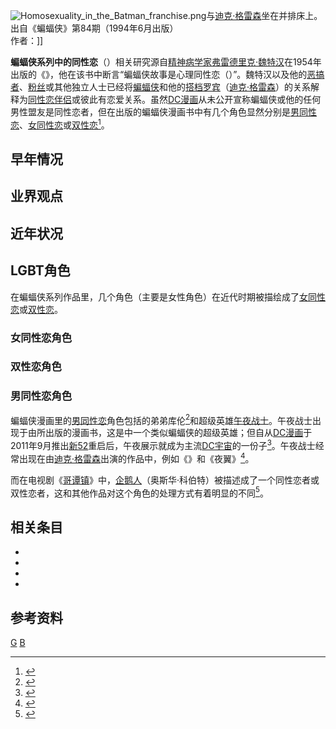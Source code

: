 {{NoteTA
|G1 = USComic
|G2 = Movie
|G3 = TV
}}

[[File:Homosexuality_in_the_Batman_franchise.png|thumb]]与[[迪克·格雷森|迪克·格雷森]]坐在并排床上。<br />出自《蝙蝠侠》第84期（1994年6月出版）<br />作者：{{Link-en|谢尔登·莫尔多夫|Sheldon Moldoff}}]]

'''蝙蝠侠系列中的同性恋'''（{{Lang-en|Homosexuality in the Batman franchise}}）相关研究源自[[精神病学|精神病学家]][[弗雷德里克·魏特汉|弗雷德里克·魏特汉]]在1954年出版的《{{Link-en|纯真的诱惑|Seduction of the Innocent}}》，他在该书中断言“蝙蝠侠故事是心理同性恋（{{lang|en|Batman stories are psychologically homosexual}}）”。魏特汉以及他的[[戲仿|恶搞者]]、[[粉丝|粉丝]]或其他独立人士已经将[[蝙蝠侠|蝙蝠侠]]和他的[[搭档|搭档]][[羅賓_(漫畫)|罗宾]]（[[迪克·格雷森|迪克·格雷森]]）的关系解释为[[同性恋|同性恋伴侣]]或彼此有恋爱关系。虽然[[DC漫画|DC漫画]]从未公开宣称蝙蝠侠或他的任何男性盟友是同性恋者，但在{{Link-en|漫画书摩登时代|Modern Age of Comic Books|摩登时代}}出版的蝙蝠侠漫画书中有几个角色显然分别是[[男同性恋|男同性恋]]、[[女同性恋|女同性恋]]或[[双性恋|双性恋]]<ref name="Valentine">{{cite web |author1=[[吉纳维芙·瓦伦廷|吉纳维芙·瓦伦廷]] |title=Catwoman #39: “Better Than He Does Himself” |url=http://www.genevievevalentine.com/2015/02/catwoman-39-better-than-he-does-himself/ |publisher=[[吉纳维芙·瓦伦廷|吉纳维芙·瓦伦廷]] |accessdate=2021-02-05 |archive-date=2021-05-14 |archive-url=https://web.archive.org/web/20210514174130/http://www.genevievevalentine.com/2015/02/catwoman-39-better-than-he-does-himself/ |dead-url=no }}</ref>。

== 早年情况 ==

== 业界观点 ==

== 近年状况 ==

== LGBT角色 ==
在蝙蝠侠系列作品里，几个角色（主要是女性角色）在近代时期被描绘成了[[女同性恋|女同性恋]]或[[双性恋|双性恋]]。

=== 女同性恋角色 ===

=== 双性恋角色 ===

=== 男同性恋角色 ===
蝙蝠侠漫画里的[[男同性恋|男同性恋]]角色包括{{Link-en|哈珀·罗|Harper Row}}的弟弟库伦<ref>{{cite news |last=Rogers |first=Vaneta |url=https://www.newsarama.com/21895-who-was-the-masked-man-capullo-sketch-raises-questions-about-lark-what-s-wrong-with-batman-s-arm.html |title=Who Was That Masked Man? CAPULLO Sketch Raises Questions About LARK, What's Wrong with BATMAN's Arm? |work={{Link-en|Newsarama|Newsarama}} |date=2014-08-15 |deadurl=yes |archiveurl=https://web.archive.org/web/20190415030806/https://www.newsarama.com/21895-who-was-the-masked-man-capullo-sketch-raises-questions-about-lark-what-s-wrong-with-batman-s-arm.html |archivedate=2019-04-15 |accessdate=2021-02-05 }}</ref>和超级英雄[[午夜战士|午夜战士]]。午夜战士出现于由{{Link-en|狂野风暴|WildStorm}}所出版的漫画书，这是{{Link-en|虚构作品中的平行宇宙|Parallel universes in fiction|平行宇宙}}中一个类似蝙蝠侠的超级英雄；但自从[[DC漫画|DC漫画]]于2011年9月推出[[新52|新52]]重启后，午夜展示就成为主流[[DC宇宙|DC宇宙]]的一份子<ref>{{cite web |author1=Charles Pulliam-Moore |title=DC's Midnighter is more than just a gay Batman |url=https://splinternews.com/dcs-midnighter-is-more-than-just-a-gay-batman-1793848180 |publisher={{Link-en|尖锐新闻|Splinter News}} |accessdate=2021-02-05 |archive-date=2020-10-22 |archive-url=https://web.archive.org/web/20201022183214/https://splinternews.com/dcs-midnighter-is-more-than-just-a-gay-batman-1793848180 |dead-url=no }}</ref>。午夜战士经常出现在由[[迪克·格雷森|迪克·格雷森]]出演的作品中，例如《{{Link-en|格雷森 (漫画书)|Grayson (comic book)|格雷森}}》和《夜翼》<ref>{{cite web |author1=Rich Johnston |title=So How Close Are Grayson And Midnighter In DC Rebirth? |url=https://bleedingcool.com/comics/so-how-close-are-grayson-and-midnighter-in-dc-rebirth/ |publisher={{Link-en|Bleeding Cool|Bleeding Cool}} |accessdate=2021-02-05 |archive-date=2021-01-25 |archive-url=https://web.archive.org/web/20210125061919/https://bleedingcool.com/comics/so-how-close-are-grayson-and-midnighter-in-dc-rebirth/ |dead-url=no }}</ref>。

而在电视剧《[[哥谭镇_(电视剧)|哥谭镇]]》中，[[企鹅人|企鹅人]]（奥斯华·科伯特）被描述成了一个同性恋者或双性恋者，这和其他作品对这个角色的处理方式有着明显的不同<ref>{{cite web |title=Penguin's Surprising New Love Interest on Gotham Revealed |url=https://comicbook.com/dc/news/penguins-new-love-interest-on-gotham-revealed/ |publisher=ComicBook.com |accessdate=2021-02-05 |archive-date=2021-02-09 |archive-url=https://web.archive.org/web/20210209171439/https://comicbook.com/dc/news/penguins-new-love-interest-on-gotham-revealed/ |dead-url=no }}</ref>。

== 相关条目 ==
* {{Link-en|漫画中的LGBT主题|LGBT themes in comics}}
* {{Link-en|美国主流漫画中的LGBT主题|LGBT themes in American mainstream comics}}
* {{Link-en|耽美同人小说|Slash fiction}}
* {{Link-en|搅基双侠|The Ambiguously Gay Duo}}

== 参考资料 ==
{{ReflistH}}
{{Reflist|4}}
{{ReflistF}}

{{蝙蝠俠}}
{{Portal bar|LGBT|ACG|电影|推想小說|美国}}

[[Category:蝙蝠俠|G]]
[[Category:LGBT相關漫畫|B]]